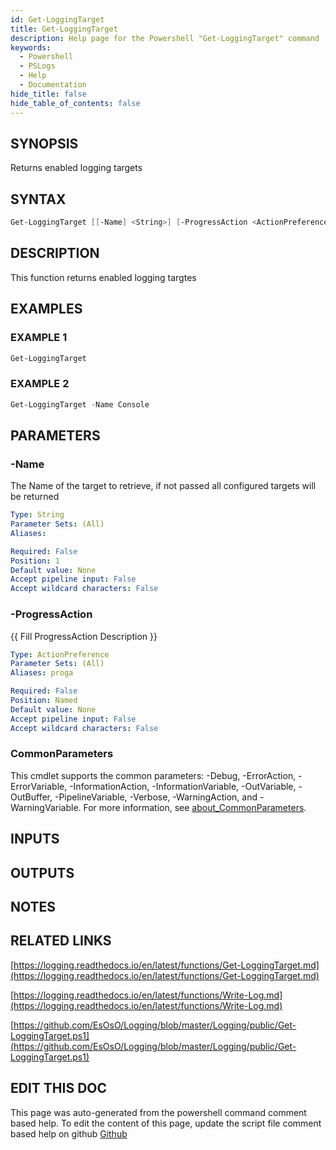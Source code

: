 ```yaml
---
id: Get-LoggingTarget
title: Get-LoggingTarget
description: Help page for the Powershell "Get-LoggingTarget" command
keywords:
  - Powershell
  - PSLogs
  - Help
  - Documentation
hide_title: false
hide_table_of_contents: false
---
```


## SYNOPSIS

Returns enabled logging targets

## SYNTAX

```powershell
Get-LoggingTarget [[-Name] <String>] [-ProgressAction <ActionPreference>] [<CommonParameters>]
```

## DESCRIPTION

This function returns enabled logging targtes

## EXAMPLES

### EXAMPLE 1

```powershell
Get-LoggingTarget
```

### EXAMPLE 2

```powershell
Get-LoggingTarget -Name Console
```

## PARAMETERS

### -Name

The Name of the target to retrieve, if not passed all configured targets will be returned

```yaml
Type: String
Parameter Sets: (All)
Aliases:

Required: False
Position: 1
Default value: None
Accept pipeline input: False
Accept wildcard characters: False
```

### -ProgressAction

\{\{ Fill ProgressAction Description \}\}

```yaml
Type: ActionPreference
Parameter Sets: (All)
Aliases: proga

Required: False
Position: Named
Default value: None
Accept pipeline input: False
Accept wildcard characters: False
```

### CommonParameters

This cmdlet supports the common parameters: -Debug, -ErrorAction, -ErrorVariable, -InformationAction, -InformationVariable, -OutVariable, -OutBuffer, -PipelineVariable, -Verbose, -WarningAction, and -WarningVariable. For more information, see [about_CommonParameters](http://go.microsoft.com/fwlink/?LinkID=113216).

## INPUTS

## OUTPUTS

## NOTES

## RELATED LINKS

[https://logging.readthedocs.io/en/latest/functions/Get-LoggingTarget.md](https://logging.readthedocs.io/en/latest/functions/Get-LoggingTarget.md)

[https://logging.readthedocs.io/en/latest/functions/Write-Log.md](https://logging.readthedocs.io/en/latest/functions/Write-Log.md)

[https://github.com/EsOsO/Logging/blob/master/Logging/public/Get-LoggingTarget.ps1](https://github.com/EsOsO/Logging/blob/master/Logging/public/Get-LoggingTarget.ps1)

## EDIT THIS DOC 

This page was auto-generated from the powershell command comment based help. To edit the content of this page, update the script file comment based help on github [Github](https://github.com/hanpq/PSLogs)
